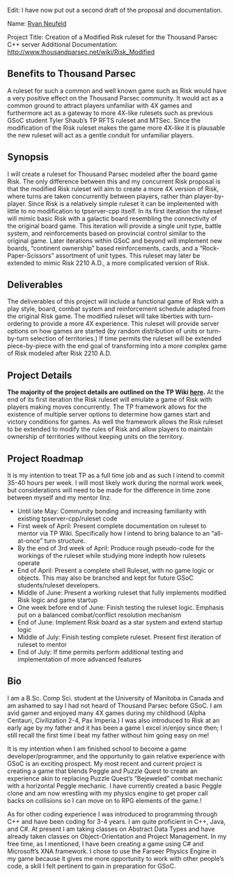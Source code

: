 Edit: I have now put out a second draft of the proposal and documentation.

Name: [[user:Jphr|Ryan Neufeld]] 

Project Title: Creation of a Modified Risk ruleset for the Thousand Parsec C++ server
Additional Documentation: http://www.thousandparsec.net/wiki/Risk_Modified

== Benefits to Thousand Parsec ==
A ruleset for such a common and well known game such as Risk would have a very positive effect on the Thousand Parsec community. It would act as a common ground to attract players unfamiliar with 4X games and furthermore act as a gateway to more 4X-like rulesets such as previous GSoC student Tyler Shaub’s TP RFTS ruleset and MTSec. Since the modification of the Risk ruleset makes the game more 4X-like it is plausable the new ruleset will act as a gentle conduit for unfamiliar players.


== Synopsis ==
I will create a ruleset for Thousand Parsec modeled after the board game Risk. The only difference between this and my concurrent Risk proposal is that the modified Risk ruleset will aim to create a more 4X version of Risk, where turns are taken concurrently between players, rather than player-by-player. Since Risk is a relatively simple ruleset it can be implemented with little to no modification to tpserver-cpp itself. In its first iteration the ruleset will mimic basic Risk with a galactic board resembling the connectivity of the original board game. This iteration will provide a single unit type, battle system, and reinforcements based on provincial control similar to the original game. Later iterations within GSoC and beyond will implement new boards, “continent ownership” based reinforcements, cards, and a “Rock-Paper-Scissors” assortment of unit types. This ruleset may later be extended to mimic Risk 2210 A.D., a more complicated version of Risk. 


== Deliverables ==
The deliverables of this project will include  a functional game of Risk with a play style, board, combat system and reinforcement schedule adapted from the original Risk game. The modified ruleset will take liberties with turn-ordering to provide a more 4X experience. This ruleset will provide server options on how games are started (by random distribution of units or turn-by-turn selection of territories.) If time permits the ruleset will be extended piece-by-piece with the end goal of transforming into a more complex game of Risk modeled after Risk 2210 A.D.


== Project Details ==
'''The majority of the project details are outlined on the TP Wiki [[Risk Modified|here]].''' At the end of its first iteration the Risk ruleset will emulate a game of Risk with players making moves concurrently. The TP framework allows for the existence of multiple server options to determine how games start and victory conditions for games. As well the framework allows the Risk ruleset to be extended to modify the rules of Risk and allow players to maintain ownership of territories without keeping units on the territory.


== Project Roadmap ==
It is my intention to treat TP as a full time job and as such I intend to commit 35-40 hours per week. I will most likely work during the normal work week, but considerations will need to be made for the difference in time zone between myself and my mentor llnz.
*Until late May: Community bonding and increasing familiarity with existing tpserver-cpp/ruleset code
*First week of April: Present complete documentation on ruleset to mentor via TP Wiki. Specifically how I intend to bring balance to an “all-at-once” turn structure.
*By the end of 3rd week of April: Produce rough pseudo-code for the workings of the ruleset while studying more indepth how rulesets operate
*End of April: Present a complete shell Ruleset, with no game logic or objects. This may also be branched and kept for future GSoC students/ruleset developers.
*Middle of June: Present a working ruleset that fully implements modified Risk logic and game startup
*One week before end of June: Finish testing the ruleset logic. Emphasis put on a balanced combat/conflict resolution mechanism
*End of June: Implement Risk board as a star system and extend startup logic
*Middle of July: Finish testing complete ruleset. Present first iteration of ruleset to mentor
*End of July: If time permits perform additional testing and implementation of more advanced features


== Bio ==
I am a B.Sc. Comp Sci. student at the University of Manitoba in Canada and am ashamed to say I had not heard of Thousand Parsec before GSoC. I am avid gamer and enjoyed many 4X games during my childhood (Alpha Centauri, Civilization 2-4, Pax Imperia.) I was also introduced to Risk at an early age by my father and it has been a game I excel in/enjoy since then; I still recall the first time I beat my father without him going easy on me!

It is my intention when I am finished school to become a game developer/programmer, and the opportunity to gain relative experience with GSoC is an exciting prospect. My most recent and current project is creating a game that blends Peggle and Puzzle Quest to create an experience akin to replacing Puzzle Quest’s “Bejeweled” combat mechanic with a horizontal Peggle mechanic. I have currently created a basic Peggle clone and am now wrestling with my physics engine to get proper call backs on collisions so I can move on to RPG elements of the game.!

As for other coding experience I was introduced to programming through C++ and have been coding for 3-4 years. I am quite proficient in C++, Java, and C#. At present I am taking classes on Abstract Data Types and have already taken classes on Object-Orientation and Project Management. In my free time, as I mentioned, I have been creating a game using C# and Microsoft’s XNA framework. I chose to use the Farseer Physics Engine in my game because it gives me more opportunity to work with other people’s code, a skill I felt pertinent to gain in preparation for GSoC.